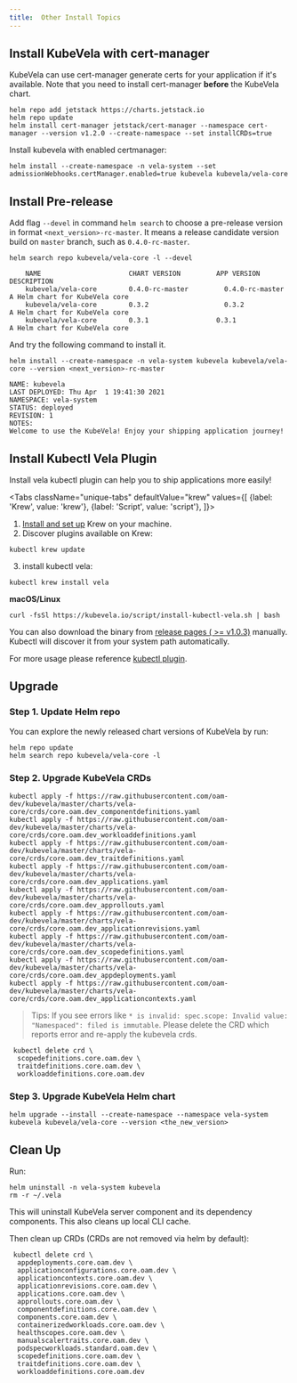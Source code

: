 ```yaml
---
title:  Other Install Topics
---
```


## Install KubeVela with cert-manager

KubeVela can use cert-manager generate certs for your application if it's available. Note that you need to install cert-manager **before** the KubeVela chart.

```shell script
helm repo add jetstack https://charts.jetstack.io
helm repo update
helm install cert-manager jetstack/cert-manager --namespace cert-manager --version v1.2.0 --create-namespace --set installCRDs=true
```

Install kubevela with enabled certmanager:
```shell script
helm install --create-namespace -n vela-system --set admissionWebhooks.certManager.enabled=true kubevela kubevela/vela-core
```

## Install Pre-release
    
Add flag `--devel` in command `helm search` to choose a pre-release
version in format `<next_version>-rc-master`. It means a release candidate version build on `master` branch,
such as `0.4.0-rc-master`.

```shell script
helm search repo kubevela/vela-core -l --devel
```
```console
    NAME                      CHART VERSION         APP VERSION           DESCRIPTION
    kubevela/vela-core        0.4.0-rc-master         0.4.0-rc-master         A Helm chart for KubeVela core
    kubevela/vela-core        0.3.2                   0.3.2                   A Helm chart for KubeVela core
    kubevela/vela-core        0.3.1                 0.3.1                 A Helm chart for KubeVela core
```

And try the following command to install it.

```shell script
helm install --create-namespace -n vela-system kubevela kubevela/vela-core --version <next_version>-rc-master
```
```console
NAME: kubevela
LAST DEPLOYED: Thu Apr  1 19:41:30 2021
NAMESPACE: vela-system
STATUS: deployed
REVISION: 1
NOTES:
Welcome to use the KubeVela! Enjoy your shipping application journey!
```
## Install Kubectl Vela Plugin

Install vela kubectl plugin can help you to ship applications more easily!

<Tabs
className="unique-tabs"
defaultValue="krew"
values={[
{label: 'Krew', value: 'krew'},
{label: 'Script', value: 'script'},
]}>
<TabItem value="krew">

1. [Install and set up](https://krew.sigs.k8s.io/docs/user-guide/setup/install/) Krew on your machine.
2. Discover plugins available on Krew:
```shell
kubectl krew update
```
3. install kubectl vela:
```shell script
kubectl krew install vela
```

</TabItem>
<TabItem value="script">

**macOS/Linux**
```shell script
curl -fsSl https://kubevela.io/script/install-kubectl-vela.sh | bash
```

You can also download the binary from [release pages ( >= v1.0.3)](https://github.com/oam-dev/kubevela/releases) manually.
Kubectl will discover it from your system path automatically.

</TabItem>
</Tabs>

For more usage please reference [kubectl plugin](../developers/references/kubectl-plugin).
## Upgrade

### Step 1. Update Helm repo


You can explore the newly released chart versions of KubeVela by run:

```shell
helm repo update
helm search repo kubevela/vela-core -l
```

### Step 2. Upgrade KubeVela CRDs

```shell
kubectl apply -f https://raw.githubusercontent.com/oam-dev/kubevela/master/charts/vela-core/crds/core.oam.dev_componentdefinitions.yaml
kubectl apply -f https://raw.githubusercontent.com/oam-dev/kubevela/master/charts/vela-core/crds/core.oam.dev_workloaddefinitions.yaml
kubectl apply -f https://raw.githubusercontent.com/oam-dev/kubevela/master/charts/vela-core/crds/core.oam.dev_traitdefinitions.yaml
kubectl apply -f https://raw.githubusercontent.com/oam-dev/kubevela/master/charts/vela-core/crds/core.oam.dev_applications.yaml
kubectl apply -f https://raw.githubusercontent.com/oam-dev/kubevela/master/charts/vela-core/crds/core.oam.dev_approllouts.yaml
kubectl apply -f https://raw.githubusercontent.com/oam-dev/kubevela/master/charts/vela-core/crds/core.oam.dev_applicationrevisions.yaml
kubectl apply -f https://raw.githubusercontent.com/oam-dev/kubevela/master/charts/vela-core/crds/core.oam.dev_scopedefinitions.yaml
kubectl apply -f https://raw.githubusercontent.com/oam-dev/kubevela/master/charts/vela-core/crds/core.oam.dev_appdeployments.yaml
kubectl apply -f https://raw.githubusercontent.com/oam-dev/kubevela/master/charts/vela-core/crds/core.oam.dev_applicationcontexts.yaml
```

> Tips: If you see errors like `* is invalid: spec.scope: Invalid value: "Namespaced": filed is immutable`. Please delete the CRD which reports error and re-apply the kubevela crds.

```shell
 kubectl delete crd \
  scopedefinitions.core.oam.dev \
  traitdefinitions.core.oam.dev \
  workloaddefinitions.core.oam.dev
```

### Step 3. Upgrade KubeVela Helm chart

```shell
helm upgrade --install --create-namespace --namespace vela-system  kubevela kubevela/vela-core --version <the_new_version>
```

## Clean Up

Run:

```shell script
helm uninstall -n vela-system kubevela
rm -r ~/.vela
```

This will uninstall KubeVela server component and its dependency components.
This also cleans up local CLI cache.

Then clean up CRDs (CRDs are not removed via helm by default):

```shell script
 kubectl delete crd \
  appdeployments.core.oam.dev \
  applicationconfigurations.core.oam.dev \
  applicationcontexts.core.oam.dev \
  applicationrevisions.core.oam.dev \
  applications.core.oam.dev \
  approllouts.core.oam.dev \
  componentdefinitions.core.oam.dev \
  components.core.oam.dev \
  containerizedworkloads.core.oam.dev \
  healthscopes.core.oam.dev \
  manualscalertraits.core.oam.dev \
  podspecworkloads.standard.oam.dev \
  scopedefinitions.core.oam.dev \
  traitdefinitions.core.oam.dev \
  workloaddefinitions.core.oam.dev
```
